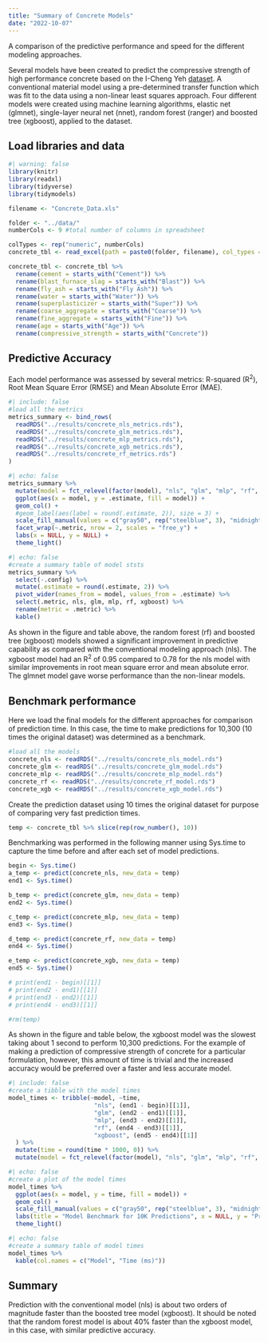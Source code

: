```yaml
---
title: "Summary of Concrete Models"
date: "2022-10-07"
---
```


A comparison of the predictive performance and speed for the different modeling approaches.

Several models have been created to predict the compressive strength of high performance concrete based on the I-Cheng Yeh [dataset](http://archive.ics.uci.edu/ml/datasets/Concrete+Compressive+Strength).  A conventional material model using a pre-determined transfer function which was fit to the data using a non-linear least squares approach. Four different models were created using machine learning algorithms, elastic net (glmnet), single-layer neural net (nnet), random forest (ranger) and boosted tree (xgboost), applied to the dataset.

## Load libraries and data
```r
#| warning: false
library(knitr)
library(readxl)
library(tidyverse)
library(tidymodels)
```

```r
filename <- "Concrete_Data.xls"

folder <- "../data/"
numberCols <- 9 #total number of columns in spreadsheet

colTypes <- rep("numeric", numberCols)
concrete_tbl <- read_excel(path = paste0(folder, filename), col_types = colTypes)

concrete_tbl <- concrete_tbl %>%
  rename(cement = starts_with("Cement")) %>%
  rename(blast_furnace_slag = starts_with("Blast")) %>%
  rename(fly_ash = starts_with("Fly Ash")) %>%
  rename(water = starts_with("Water")) %>%
  rename(superplasticizer = starts_with("Super")) %>%
  rename(coarse_aggregate = starts_with("Coarse")) %>%
  rename(fine_aggregate = starts_with("Fine")) %>%
  rename(age = starts_with("Age")) %>%
  rename(compressive_strength = starts_with("Concrete"))
```

## Predictive Accuracy

Each model performance was assessed by several metrics: R-squared (R^2^), Root Mean Square Error (RMSE) and Mean Absolute Error (MAE).
```r
#| include: false
#load all the metrics
metrics_summary <- bind_rows(
  readRDS("../results/concrete_nls_metrics.rds"),
  readRDS("../results/concrete_glm_metrics.rds"),
  readRDS("../results/concrete_mlp_metrics.rds"),
  readRDS("../results/concrete_xgb_metrics.rds"),
  readRDS("../results/concrete_rf_metrics.rds")
)
```

```r
#| echo: false
metrics_summary %>%
  mutate(model = fct_relevel(factor(model), "nls", "glm", "mlp", "rf", "xgboost")) %>%
  ggplot(aes(x = model, y = .estimate, fill = model)) +
  geom_col() +
  #geom_label(aes(label = round(.estimate, 2)), size = 3) +
  scale_fill_manual(values = c("gray50", rep("steelblue", 3), "midnightblue"), guide = "none") +
  facet_wrap(~.metric, nrow = 2, scales = "free_y") +
  labs(x = NULL, y = NULL) +
  theme_light()

```
```r
#| echo: false
#create a summary table of model ststs
metrics_summary %>%
  select(-.config) %>%
  mutate(.estimate = round(.estimate, 2)) %>%
  pivot_wider(names_from = model, values_from = .estimate) %>%
  select(.metric, nls, glm, mlp, rf, xgboost) %>%
  rename(metric = .metric) %>%
  kable()
```
As shown in the figure and table above, the random forest (rf) and boosted tree (xgboost) models showed a significant improvement in predictive capability as compared with the conventional modeling approach (nls).  The xgboost model had an R^2^ of 0.95 compared to 0.78 for the nls model with similar improvements in root mean square error and mean absolute error.  The glmnet model gave worse performance than the non-linear models.

## Benchmark performance

Here we load the final models for the different approaches for comparison of prediction time.  In this case, the time to make predictions for 10,300 (10 times the original dataset) was determined as a benchmark.
```r
#load all the models
concrete_nls <- readRDS("../results/concrete_nls_model.rds")
concrete_glm <- readRDS("../results/concrete_glm_model.rds")
concrete_mlp <- readRDS("../results/concrete_mlp_model.rds")
concrete_rf <- readRDS("../results/concrete_rf_model.rds")
concrete_xgb <- readRDS("../results/concrete_xgb_model.rds")
```

Create the prediction dataset using 10 times the original dataset for purpose of comparing very fast prediction times.
```r
temp <- concrete_tbl %>% slice(rep(row_number(), 10))
```

Benchmarking was performed in the following manner using Sys.time to capture the time before and after each set of model predictions.
```r
begin <- Sys.time()
a_temp <- predict(concrete_nls, new_data = temp)
end1 <- Sys.time()

b_temp <- predict(concrete_glm, new_data = temp)
end2 <- Sys.time()

c_temp <- predict(concrete_mlp, new_data = temp)
end3 <- Sys.time()

d_temp <- predict(concrete_rf, new_data = temp)
end4 <- Sys.time()

e_temp <- predict(concrete_xgb, new_data = temp)
end5 <- Sys.time()

# print(end1 - begin)[[1]]
# print(end2 - end1)[[1]]
# print(end3 - end2)[[1]]
# print(end4 - end3)[[1]]

#rm(temp)
```

As shown in the figure and table below, the xgboost model was the slowest taking about 1 second to perform 10,300 predictions.  For the example of making a prediction of compressive strength of concrete for a particular formulation, however, this amount of time is trivial and the increased accuracy would be preferred over a faster and less accurate model.
```r
#| include: false
#create a tibble with the model times
model_times <- tribble(~model, ~time,
                        "nls", (end1 - begin)[[1]], 
                        "glm", (end2 - end1)[[1]], 
                        "mlp", (end3 - end2)[[1]], 
                        "rf", (end4 - end3)[[1]], 
                        "xgboost", (end5 - end4)[[1]]
  ) %>%
  mutate(time = round(time * 1000, 0)) %>%
  mutate(model = fct_relevel(factor(model), "nls", "glm", "mlp", "rf", "xgboost"))
```

```r
#| echo: false
#create a plot of the model times
model_times %>%
  ggplot(aes(x = model, y = time, fill = model)) +
  geom_col() +
  scale_fill_manual(values = c("gray50", rep("steelblue", 3), "midnightblue"), guide = "none") +
  labs(title = "Model Benchmark for 10K Predictions", x = NULL, y = "Prediction Time (ms)") +
  theme_light()
```
```r
#| echo: false
#create a summary table of model times
model_times %>%
  kable(col.names = c("Model", "Time (ms)"))
```
## Summary
Prediction with the conventional model (nls) is about two orders of magnitude faster than the boosted tree model (xgboost).  It should be noted that the random forest model is about 40% faster than the xgboost model, in this case, with similar predictive accuracy.
